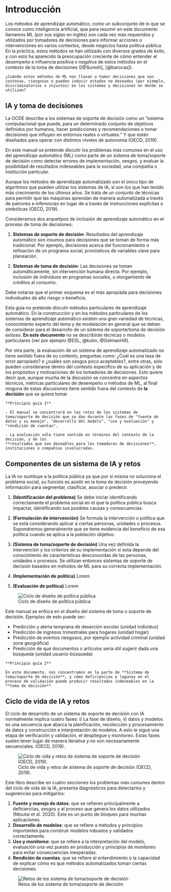 \mainmatter

# Introducción {#intro}

Los métodos de aprendizaje automático, como un subconjunto de lo que se conoce como inteligencia artificial, que para resumir en este documento llamamos ML (por sus siglas en inglés) son cada vez más requeridos y utilizados por tomadores de decisiones para informar acciones o intervenciones en varios contextos, desde negocios hasta política pública. En la práctica, estos métodos se han utilizado con diversos grados de éxito, y con esto ha aparecido la preocupación creciente de cómo entender el desempeño e influencia positiva o negativa de estos métodos en el contexto de la toma de decisiones ([@Suresh], [@barocas]).


```block2

¿Cuándo estos métodos de ML nos llevan a tomar decisiones que son costosas, riesgosas o pueden inducir estados no deseados (por ejemplo, discriminatorios o injustos) en los sistemas y decisiones en donde se utilizan?

```


## IA y toma de decisiones

La OCDE describe a los sistemas de soporte de decisión como un “sistema computacional que puede, para un determinado conjunto de objetivos definidos por humanos, hacer predicciones y recomendaciones o tomar decisiones que influyen en entornos reales o virtuales.” Y que están diseñados para operar con distintos niveles de autonomía (OECD, 2019).

En este manual se pretende discutir los problemas más comunes en el uso del aprendizaje automático (ML) como parte de un sistema de toma/soporte de decisión como detectar errores de implementación, sesgos, y evaluar la posibilidad de resultados indeseables para la sociedad, una compañía o institución particular. 

Aunque los métodos de aprendizaje automatizado son el único tipo de algoritmos que pueden utilizar los sistemas de IA, sí son los que han tenido más crecimiento de los últimos años. Se trata de un conjunto de técnicas para permitir que las máquinas aprendan de manera automatizada a través de patrones e inferencias en lugar de a través de instrucciones explícitas o simbólicas (OECD, 2019). 

Consideramos dos arquetipos de inclusión de aprendizaje automático en el proceso 
de toma de decisiones:

1. **Sistemas de soporte de decisión**: Resultados del aprendizaje automático son insumos para decisiones que se toman de forma más tradicional. Por ejemplo, decisiones acerca del funcionamiento o refinación de un programa social, pronósticos de variables clave para planeación.

2. **Sistemas de toma de decisión**: Las decisiones se toman automáticamente, sin intervención humana directa. Por ejemplo, inclusión de individuos en programas sociales, u otorgamiento de créditos al consumo.

Debe notarse que el primer esquema es el más apropiada para decisiones individuales de alto riesgo o beneficio. 

Esta guía no pretende discutir métodos particulares de aprendizaje automático. En la construcción y en los métodos particulares de los sistemas de aprendizaje automático existen una gran variedad de técnicas, conocimiento experto del tema y de modelación en general que se deben de considerar para el desarrollo de un sistema de soporte/toma de decisión exitoso. **En este documento** no se describirán técnicas o modelos particulares  (ver por ejemplo @ESL, @kuhn, @GelmanHill). 

Por otra parte, la evaluación de un sistema de aprendizaje automatizado no tiene sentido fuera de su contexto, preguntas como: ¿Cuál es una tasa de error apropiado? o ¿cuáles son sesgos poco aceptables?, entre otras, sólo pueden considerarse dentro del contexto específico de su aplicación y de los propósitos y motivaciones de los tomadores de decisiones. Esto quiere decir que, aunque mucha de la discusión se concentra en aspectos técnicos, métricas particulares de desempeño o métodos de ML, al final ninguna de estas discusiones tiene sentido fuera del contexto de **la decisión** que se quiere tomar


```block2
**Principio guía 1**

- El manual se concentrará en los retos de los sistemas de toma/soporte de decisión que se dan durante las fases de "fuente de datos y su manejo", "desarrollo del modelo", "uso y evaluación" y "rendición de cuentas". 

- La evaluación sólo tiene sentido en términos del contexto de la decisión, y de los
**resultados que son deseables para los tomadores de decisiones**, instituciones o compañías involucradas.

```


## Componentes de un sistema de IA y retos


La IA no sustituye a la política pública ya que por sí misma no soluciona el problema social, su función es asistir en la toma de decisión proveyendo información para segmentar, clasificar, asociar o predecir. 

1. **(Identificación del problema)** Se debe iniciar identificando correctamente el problema social en el que la política pública busca impactar, identificando sus posibles causas y consecuencias. 
1. **(Formulación de intervención)**  Se formula la intervención o política que se está considerando aplicar a ciertas personas, unidades o procesos. Supondremos generalmente que se tiene evidencia del beneficio de esa política cuando se aplica a la población objetivo.
3. **(Sistema de toma/soporte de decisión)** Una vez definida la intervención y los criterios de su implementación si esta  depende del conocimiento de características desconocidas de las personas, unidades o procesos. Se utilizan entonces sistemas de soporte de decisión basados en métodos de ML para su correcta implementación.

4. **(Implementación de política)** Lorem

5. **(Evaluación de política)** Lorem

![Ciclo de diseño de política pública](images/ciclo_politica.png)

Este manual se enfoca en el diseño del sistema de toma o soporte de decisión. Ejemplos de esto puede ser:

- Predicción y alerta temprana de deserción escolar  (unidad individuo)
- Predicción de ingresos trimestrales para hogares (unidad hogar)
- Predicción de eventos riesgosos, por ejemplo actividad criminal (unidad zona geográfica)
- Predicción de qué documentos o artículos sería útil sugerir dada una búsqueda (unidad
usuario-búsqueda)


```block2
**Principio guía 2**

En este documento, nos concentramos en la parte de **Sistema de toma/soporte de decisión**, y cómo deficiencias o lagunas en el proceso de validación puede producir resultados indeseables en la **toma de decisión**
```

\pagebreak

## Ciclo de vida de IA y retos
El ciclo de desarrollo de un sistema de soporte de decisión con IA normalmente implica cuatro fases: i) La fase de diseño, ii) datos y modelos es una secuencia que abarca la planificación, recolección y procesamiento de datos y construcción e interpretación de modelos. A esto le sigue una etapa de verificación y validación, el despliegue y monitoreo. Estas fases suelen tener lugar de manera iterativa y no son necesariamente secuenciales. (OECD, 2019).

![Ciclo de vida y retos de sistema de soporte de decisión  (OECD, 2019).
](images/ciclo-vida-retos.png)

Este libro describe en cuatro secciones los problemas más comunes dentro del ciclo de vida de la IA, presenta diagnósticos para detectarlos y sugerencias para mitigarlos:

1. **Fuente y manejo de datos**: que se refieren principalmente a deficiencias, sesgos y al proceso que genera los datos utilizados (Ntoutsi et al. 2020). Este es un punto de bloqueo para muchas aplicaciones.
2. **Desarrollo de modelos**: que se refiere a métodos y principios importantes para construir modelos robustos y validados correctamente.
3. **Uso y monitoreo**: que se refiere a la interpretación del modelo, evaluación una vez puesto en producción y principios de monitoreo para evitar consecuencias inesperadas.
4. **Rendición de cuentas**: que se refiere al entendimiento o la capacidad de explicar cómo es que métodos automatizados toman ciertas decisiones.


![Retos de los sistema de toma/soporte de decisión](images/retos_ia.png)

